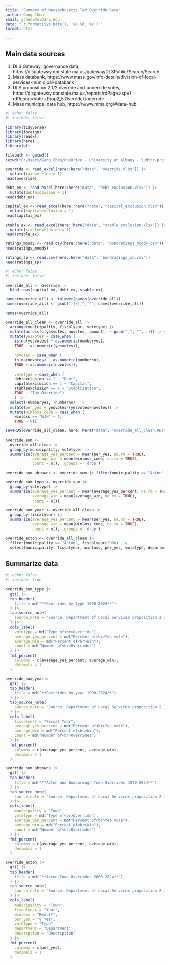 ```yaml
---
title: "Summary of Massachusetts Tax Override Data"
author: Gang Chen
Email: gchen3@albany.edu
date: "`r format(Sys.Date(), '%B %d, %Y')`"
format: html

---
```


## Main data sources
1. DLS Gateway, governance data, https://dlsgateway.dor.state.ma.us/gateway/DLSPublic/Search/Search
2. Mass databank, https://www.mass.gov/info-details/division-of-local-services-municipal-databank
3. DLS proposition 2 1/2 override and underride votes, https://dlsgateway.dor.state.ma.us/reports/rdPage.aspx?rdReport=Votes.Prop2_5.OverrideUnderride
4. Mass municipal data hub, https://www.mma.org/#data-hub

<!-- Input data -->

```r
#| echo: false
#| include: false

library(tidyverse)
library(foreign)
library(readxl)
library(here)
library(gt)

filepath <- getwd()
setwd("C:/Users/Gang Chen/OneDrive - University at Albany - SUNY/r-projects/mass-override")

override <- read_excel(here::here("data", "override.xlsx")) |>
  mutate(taxoverride = 1)
head(override)

debt_ex <- read_excel(here::here("data", "debt_exclusion.xlsx")) |>
  mutate(debtexclusion = 1)
head(debt_ex)

capital_ex <- read_excel(here::here("data", "capital_exclusion.xlsx")) |>
  mutate(capitalexclusion = 1)
head(capital_ex)

stable_ex <- read_excel(here::here("data", "stable_exclusion.xlsx")) |>
  mutate(stableexclusion = 1)
head(stable_ex)

ratings_moody <- read.csv(here::here("data", "bondratings_moody.csv"))
head(ratings_moody)

ratings_sp <- read.csv(here::here("data", "bondratings_sp.csv"))
head(ratings_sp)

```

<!-- Merge and clean data -->

```r
#| echo: false
#| include: false

override_all <- override |>
  bind_rows(capital_ex, debt_ex, stable_ex) 

names(override_all) <- tolower(names(override_all))
names(override_all) <- gsub(" |/|_", "", names(override_all))

names(override_all) 

override_all_clean <- override_all |> 
  arrange(municipality, fiscalyear, votetype) |> 
  mutate(across(c(yesvotes, novotes, amount), ~ gsub(",", "", .))) |> #get rid of the comma
  mutate(yesvotes = case_when (
    is.na(yesvotes) ~ as.numeric(numberyes),
    TRUE ~ as.numeric(yesvotes)),
    
    novotes = case_when (
    is.na(novotes) ~ as.numeric(numberno),
    TRUE ~ as.numeric(novotes)),
    
    votetype = case_when (
    debtexclusion == 1 ~ "Debt",
    capitalexclusion == 1 ~ "Capital",
    stableexclusion == 1 ~ "Stablization",
    TRUE ~ "Tax Override")
    ) |>
  select(-numberyes, -numberno)  |>
  mutate(per_yes = yesvotes/(yesvotes+novotes)) |>
  mutate(winloss_code = case_when (
    winloss == "WIN" ~ 1,
    TRUE ~ 0))

saveRDS(override_all_clean, here::here("data", "override_all_clean.RData"))
  
override_sum <-
  override_all_clean |> 
  group_by(municipality, votetype) |> 
  summarize(average_yes_percent = mean(per_yes, na.rm = TRUE), 
            average_win = mean(winloss_code, na.rm = TRUE),
            count = n(), .groups = 'drop')

override_sum_abtowns <- override_sum |> filter(municipality == "Acton" | municipality == "Boxborough")

override_sum_type <- override_sum |> 
  group_by(votetype) |> 
  summarize(average_yes_percent = mean(average_yes_percent, na.rm = TRUE), 
            average_win = mean(average_win, na.rm = TRUE),
            count = n())

override_sum_year <- override_all_clean |> 
  group_by(fiscalyear) |> 
  summarize(average_yes_percent = mean(per_yes, na.rm = TRUE), 
            average_win = mean(winloss_code, na.rm = TRUE),
            count = n(), .groups = 'drop')

override_acton <- override_all_clean |> 
  filter(municipality == "Acton", fiscalyear>2000)  |>
  select(municipality, fiscalyear, winloss, per_yes, votetype, department, description)
```

## Summarize data

```r
#| echo: false
#| include: true
 
override_sum_type |> 
  gt() |>
  tab_header(
    title = md("**Overrides by type 1990-2024**")
  ) |>
  tab_source_note(
    source_note = "Source: Department of Local Services proposition 2 1/2 override votes."
  ) |>
  cols_label(
    votetype = md("Type of<br>Override"),
    average_yes_percent = md("Percent of<br>Yes vote"),
    average_win = md("Percent of<br>Win"),
    count = md("Number of<br>Overrides")
  ) |>
  fmt_percent(
    columns = c(average_yes_percent, average_win),
    decimals = 1
  )

override_sum_year|> 
  gt() |>
  tab_header(
    title = md("**Overrides by year 1990-2024**")
  ) |>
  tab_source_note(
    source_note = "Source: Department of Local Services proposition 2 1/2 override votes."
  ) |>
  cols_label(
    fiscalyear = "Fiscal Year",
    average_yes_percent = md("Percent of<br>Yes vote"),
    average_win = md("Percent of<br>Win"),
    count = md("Number of<br>Overrides")
  ) |>
  fmt_percent(
    columns = c(average_yes_percent, average_win),
    decimals = 1
  )

override_sum_abtowns |> 
  gt() |>
  tab_header(
    title = md("**Acton and Boxborough Town Overrides 1990-2024**")
  ) |>
  tab_source_note(
    source_note = "Source: Department of Local Services proposition 2 1/2 override votes."
  ) |>
  cols_label(
    municipality = "Town",
    votetype = md("Type of<br>Override"),
    average_yes_percent = md("Percent of<br>Yes vote"),
    average_win = md("Percent of<br>Win"),
    count = md("Number of<br>Overrides")
  ) |>
  fmt_percent(
    columns = c(average_yes_percent, average_win),
    decimals = 1
  )

override_acton |> 
  gt() |>
  tab_header(
    title = md("**Acton Town Overrides 2000-2024**")
  ) |>
  tab_source_note(
    source_note = "Source: Department of Local Services proposition 2 1/2 override votes."
  ) |>
  cols_label(
    municipality = "Town", 
    fiscalyear = "Year", 
    winloss = "Result", 
    per_yes = "% Yes", 
    votetype = "Type", 
    department = "Department", 
    description = "Description"
  ) |>
  fmt_percent(
    columns = c(per_yes),
    decimals = 1
  )


```

